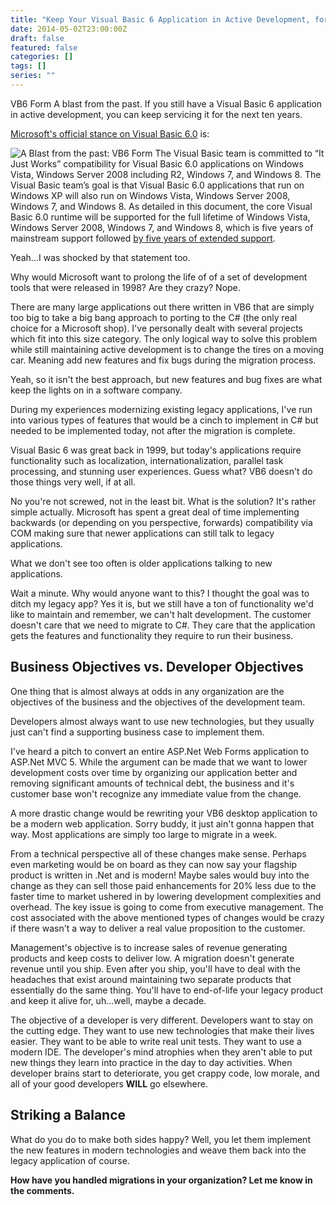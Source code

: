 ```yaml
---
title: "Keep Your Visual Basic 6 Application in Active Development, for the Next 10 Years"
date: 2014-05-02T23:00:00Z
draft: false
featured: false
categories: []
tags: []
series: ""
---
```

VB6 Form
A blast from the past.
If you still have a Visual Basic 6 application in active development, you can keep servicing it for the next ten years.

[Microsoft's official stance on Visual Basic 6.0](http://msdn.microsoft.com/en-us/vstudio/ms788708) is:

![A Blast from the past: VB6 Form](/blog/keep-your-visual-basic-6-application-in-active-development-for-the-next-10-years/Form_vide_VB.JPG#floatright)
The Visual Basic team is committed to “It Just Works” compatibility for Visual Basic 6.0 applications on Windows Vista, Windows Server 2008 including R2, Windows 7, and Windows 8.
The Visual Basic team’s goal is that Visual Basic 6.0 applications that run on Windows XP will also run on Windows Vista, Windows Server 2008, Windows 7, and Windows 8. As detailed in this document, the core Visual Basic 6.0 runtime will be supported for the full lifetime of Windows Vista, Windows Server 2008, Windows 7, and Windows 8, which is five years of mainstream support followed [by five years of extended support](http://support.microsoft.com/gp/lifepolicy).

Yeah...I was shocked by that statement too.

Why would Microsoft want to prolong the life of of a set of development tools that were released in 1998? Are they crazy? Nope.

There are many large applications out there written in VB6 that are simply too big to take a big bang approach to porting to the C# (the only real choice for a Microsoft shop). I've personally dealt with several projects which fit into this size category. The only logical way to solve this problem while still maintaining active development is to change the tires on a moving car. Meaning add new features and fix bugs during the migration process.

Yeah, so it isn't the best approach, but new features and bug fixes are what keep the lights on in a software company.

During my experiences modernizing existing legacy applications, I've run into various types of features that would be a cinch to implement in C# but needed to be implemented today, not after the migration is complete.

Visual Basic 6 was great back in 1999, but today's applications require functionality such as localization, internationalization, parallel task processing, and stunning user experiences. Guess what? VB6 doesn't do those things very well, if at all.

No you're not screwed, not in the least bit. What is the solution? It's rather simple actually. Microsoft has spent a great deal of time implementing backwards (or depending on you perspective, forwards) compatibility via COM making sure that newer applications can still talk to legacy applications.

What we don't see too often is older applications talking to new applications.

Wait a minute. Why would anyone want to this? I thought the goal was to ditch my legacy app? Yes it is, but we still have a ton of functionality we'd like to maintain and remember, we can't halt development. The customer doesn't care that we need to migrate to C#. They care that the application gets the features and functionality they require to run their business.

## Business Objectives vs. Developer Objectives

One thing that is almost always at odds in any organization are the objectives of the business and the objectives of the development team.

Developers almost always want to use new technologies, but they usually just can't find a supporting business case to implement them.

I've heard a pitch to convert an entire ASP.Net Web Forms application to ASP.Net MVC 5.  While the argument can be made that we want to lower development costs over time by organizing our application better and removing significant amounts of technical debt, the business and it's customer base won't recognize any immediate value from the change.

A more drastic change would be rewriting your VB6 desktop application to be a modern web application. Sorry buddy, it just ain't gonna happen that way. Most applications are simply too large to migrate in a week.

From a technical perspective all of these changes make sense. Perhaps even marketing would be on board as they can now say your flagship product is written in .Net and is modern! Maybe sales would buy into the change as they can sell those paid enhancements for 20% less due to the faster time to market ushered in by lowering development complexities and overhead. The key issue is going to come from executive management. The cost associated with the above mentioned types of changes would be crazy if there wasn't a way to deliver a real value proposition to the customer.

Management's objective is to increase sales of revenue generating products and keep costs to deliver low. A migration doesn't generate revenue until you ship. Even after you ship, you'll have to deal with the headaches that exist around maintaining two separate products that essentially do the same thing. You'll have to end-of-life your legacy product and keep it alive for, uh...well, maybe a decade.

The objective of a developer is very different. Developers want to stay on the cutting edge. They want to use new technologies that make their lives easier. They want to be able to write real unit tests. They want to use a modern IDE. The developer's mind atrophies when they aren't able to put new things they learn into practice in the day to day activities. When developer brains start to deteriorate, you get crappy code, low morale, and all of your good developers **WILL** go elsewhere.

## Striking a Balance
What do you do to make both sides happy? Well, you let them implement the new features in modern technologies and weave them back into the legacy application of course.

**How have you handled migrations in your organization? Let me know in the comments.**
